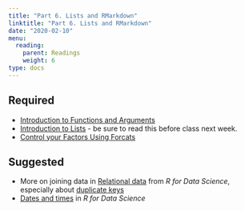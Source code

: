 ```yaml
---
title: "Part 6. Lists and RMarkdown"
linktitle: "Part 6. Lists and RMarkdown"
date: "2020-02-10"
menu:
  reading:
    parent: Readings
    weight: 6
type: docs
---
```


## Required

- [Introduction to Functions and Arguments](https://hbctraining.github.io/Intro-to-R-flipped/lessons/03_introR-functions-and-arguments.html)
- [Introduction to Lists](http://statseducation.com/Introduction-to-R/modules/getting%20data/lists/) - be sure to read this before class next week.
- [Control your Factors Using Forcats](https://sciencificity-blog.netlify.app/posts/2021-01-30-control-your-factors-with-forcats/)

## Suggested

- More on joining data in [Relational data](https://r4ds.had.co.nz/relational-data.html) from *R for Data Science*, especially about [duplicate keys](https://r4ds.had.co.nz/relational-data.html#join-matches)
- [Dates and times](https://r4ds.had.co.nz/dates-and-times.html) in *R for Data Science*

